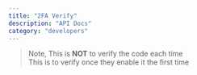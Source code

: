 ```yaml
---
title: "2FA Verify"
description: "API Docs"
category: "developers"
---
```


> Note, This is **NOT** to verify the code each time<br/>
> This is to verify once they enable it the first time
